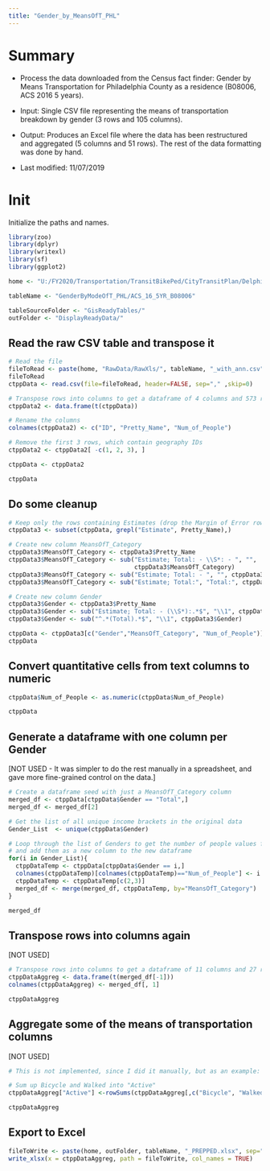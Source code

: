 ```yaml
---
title: "Gender_by_MeansOfT_PHL"
---
```


# Summary

* Process the data downloaded from the Census fact finder: Gender by Means Transportation for Philadelphia County as a residence (B08006, ACS 2016 5 years). 
* Input: Single CSV file representing the means of transportation breakdown by gender (3 rows and 105 columns).  

* Output: Produces an Excel file where the data has been restructured and aggregated (5 columns and 51 rows). The rest of the data formatting was done by hand.

* Last modified: 11/07/2019

# Init

Initialize the paths and names. 

```r

library(zoo)
library(dplyr)
library(writexl) 
library(sf)
library(ggplot2)

home <- "U:/FY2020/Transportation/TransitBikePed/CityTransitPlan/Delphine_CityTransitPlan/CtppAnalysis/Data3rdPass/"

tableName <- "GenderByModeOfT_PHL/ACS_16_5YR_B08006"

tableSourceFolder <- "GisReadyTables/"
outFolder <- "DisplayReadyData/"

```

## Read the raw CSV table and transpose it

```r

# Read the file
fileToRead <- paste(home, "RawData/RawXls/", tableName, "_with_ann.csv", sep="")
fileToRead
ctppData <- read.csv(file=fileToRead, header=FALSE, sep="," ,skip=0)

# Transpose rows into columns to get a dataframe of 4 columns and 573 rows
ctppData2 <- data.frame(t(ctppData))

# Rename the columns
colnames(ctppData2) <- c("ID", "Pretty_Name", "Num_of_People")

# Remove the first 3 rows, which contain geography IDs
ctppData2 <- ctppData2[ -c(1, 2, 3), ]

ctppData <- ctppData2

ctppData

```

## Do some cleanup

```r

# Keep only the rows containing Estimates (drop the Margin of Error rows)
ctppData3 <- subset(ctppData, grepl("Estimate", Pretty_Name),)

# Create new column MeansOfT_Category
ctppData3$MeansOfT_Category <- ctppData3$Pretty_Name
ctppData3$MeansOfT_Category <- sub("Estimate; Total: - \\S*: - ", "", 
                                   ctppData3$MeansOfT_Category)
ctppData3$MeansOfT_Category <- sub("Estimate; Total: - ", "", ctppData3$MeansOfT_Category)
ctppData3$MeansOfT_Category <- sub("Estimate; Total:", "Total:", ctppData3$MeansOfT_Category)

# Create new column Gender
ctppData3$Gender <- ctppData3$Pretty_Name
ctppData3$Gender <- sub("Estimate; Total: - (\\S*):.*$", "\\1", ctppData3$Gender)
ctppData3$Gender <- sub("^.*(Total).*$", "\\1", ctppData3$Gender)

ctppData <- ctppData3[c("Gender","MeansOfT_Category", "Num_of_People")] 
ctppData

```


## Convert quantitative cells from text columns to numeric

``` r

ctppData$Num_of_People <- as.numeric(ctppData$Num_of_People)

ctppData
```

## Generate a dataframe with one column per Gender

[NOT USED - It was simpler to do the rest manually in a spreadsheet, and gave more fine-grained control on the data.]

```r

# Create a dataframe seed with just a MeansOfT_Category column
merged_df <- ctppData[ctppData$Gender == "Total",]
merged_df <- merged_df[2] 

# Get the list of all unique income brackets in the original data
Gender_List  <- unique(ctppData$Gender)

# Loop through the list of Genders to get the number of people values for each Gender in each MeansOfT category
# and add them as a new column to the new dataframe  
for(i in Gender_List){
  ctppDataTemp <- ctppData[ctppData$Gender == i,]
  colnames(ctppDataTemp)[colnames(ctppDataTemp)=="Num_of_People"] <- i
  ctppDataTemp <- ctppDataTemp[c(2,3)]
  merged_df <- merge(merged_df, ctppDataTemp, by="MeansOfT_Category")
}

merged_df

```

## Transpose rows into columns again

[NOT USED]

```r

# Transpose rows into columns to get a dataframe of 11 columns and 27 rows 
ctppDataAggreg <- data.frame(t(merged_df[-1]))
colnames(ctppDataAggreg) <- merged_df[, 1]

ctppDataAggreg
```

## Aggregate some of the means of transportation columns

[NOT USED]

``` r

# This is not implemented, since I did it manually, but as an example:

# Sum up Bicycle and Walked into "Active"
ctppDataAggreg["Active"] <-rowSums(ctppDataAggreg[,c("Bicycle", "Walked")])

ctppDataAggreg

```

## Export to Excel

```r

fileToWrite <- paste(home, outFolder, tableName, "_PREPPED.xlsx", sep="")
write_xlsx(x = ctppDataAggreg, path = fileToWrite, col_names = TRUE)

```

